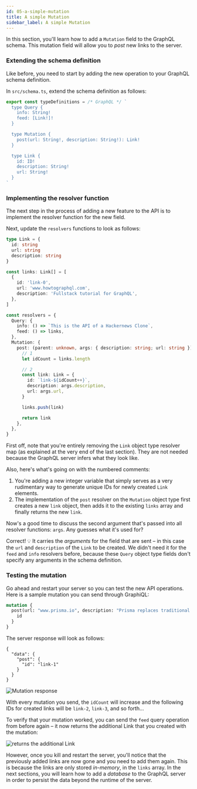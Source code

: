 ```yaml
---
id: 05-a-simple-mutation
title: A simple Mutation
sidebar_label: A simple Mutation
---
```


In this section, you'll learn how to add a `Mutation` field to the GraphQL schema. This mutation field will allow you to _post_ new links
to the server.

### Extending the schema definition

Like before, you need to start by adding the new operation to your GraphQL schema definition.

<Instruction>

In `src/schema.ts`, extend the schema definition as follows:

```ts
export const typeDefinitions = /* GraphQL */ `
  type Query {
    info: String!
    feed: [Link!]!
  }

  type Mutation {
    post(url: String!, description: String!): Link!
  }

  type Link {
    id: ID!
    description: String!
    url: String!
  }
`
```

</Instruction>

### Implementing the resolver function

The next step in the process of adding a new feature to the API is to implement the resolver function for the new field.

<Instruction>

Next, update the `resolvers` functions to look as follows:

```typescript
type Link = {
  id: string
  url: string
  description: string
}

const links: Link[] = [
  {
    id: 'link-0',
    url: 'www.howtographql.com',
    description: 'Fullstack tutorial for GraphQL',
  },
]

const resolvers = {
  Query: {
    info: () => `This is the API of a Hackernews Clone`,
    feed: () => links,
  },
  Mutation: {
    post: (parent: unknown, args: { description: string; url: string }) => {
      // 1
      let idCount = links.length

      // 2
      const link: Link = {
        id: `link-${idCount++}`,
        description: args.description,
        url: args.url,
      }

      links.push(link)

      return link
    },
  },
}
```

</Instruction>

First off, note that you're entirely removing the `Link` object type resolver map (as explained at the very end of the last section).
They are not needed because the GraphQL server infers what they look like.

Also, here's what's going on with the numbered comments:

1. You're adding a new integer variable that simply serves as a very rudimentary way to generate unique IDs for newly
   created `Link` elements.
1. The implementation of the `post` resolver on the `Mutation` object type first creates a new `link` object, then adds it to the existing `links`
   array and finally returns the new `link`.

Now's a good time to discuss the second argument that's passed into all resolver functions: `args`. Any guesses what
it's used for?

Correct! 💡 It carries the _arguments_ for the field that are sent – in this case the `url` and `description` of the `Link` to be
created. We didn't need it for the `feed` and `info` resolvers before, because these `Query` object type fields don't
specify any arguments in the schema definition.

### Testing the mutation

Go ahead and restart your server so you can test the new API operations. Here is a sample mutation you can send through GraphiQL:

```graphql
mutation {
  post(url: "www.prisma.io", description: "Prisma replaces traditional ORMs") {
    id
  }
}
```

The server response will look as follows:

```json(nocopy)
{
  "data": {
    "post": {
      "id": "link-1"
    }
  }
}
```

![Mutation response](https://i.imgur.com/MzpLiba.png)

With every mutation you send, the `idCount` will increase and the following IDs for created links will be `link-2`,
`link-3`, and so forth...

To verify that your mutation worked, you can send the `feed` query operation from before again – it now returns the additional
Link that you created with the mutation:

![returns the additional Link](https://i.imgur.com/EjRMMiz.png)

However, once you kill and restart the server, you'll notice that the previously added links are now gone and you need
to add them again. This is because the links are only stored _in-memory_, in the `links` array. In the next sections,
you will learn how to add a _database_ to the GraphQL server in order to persist the data beyond the runtime of the
server.
